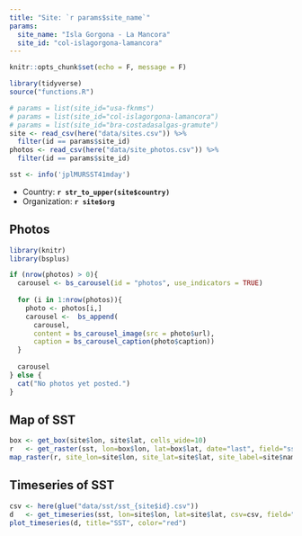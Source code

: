 ```yaml
---
title: "Site: `r params$site_name`"
params:
  site_name: "Isla Gorgona - La Mancora"
  site_id: "col-islagorgona-lamancora"
---
```


```r
knitr::opts_chunk$set(echo = F, message = F)
```

```r
library(tidyverse)
source("functions.R")

# params = list(site_id="usa-fknms")
# params = list(site_id="col-islagorgona-lamancora")
# params = list(site_id="bra-costadasalgas-gramute")
site <- read_csv(here("data/sites.csv")) %>% 
  filter(id == params$site_id)
photos <- read_csv(here("data/site_photos.csv")) %>% 
  filter(id == params$site_id)

sst <- info('jplMURSST41mday')
```

- Country: **`r str_to_upper(site$country)`**
- Organization: **`r site$org`**

## Photos

```r
library(knitr)
library(bsplus)

if (nrow(photos) > 0){
  carousel <- bs_carousel(id = "photos", use_indicators = TRUE)
  
  for (i in 1:nrow(photos)){
    photo <- photos[i,]
    carousel <-  bs_append(
      carousel,
      content = bs_carousel_image(src = photo$url),
      caption = bs_carousel_caption(photo$caption))
  }
  
  carousel
} else {
  cat("No photos yet posted.")
}
```

## Map of SST

```r
box <- get_box(site$lon, site$lat, cells_wide=10)
r   <- get_raster(sst, lon=box$lon, lat=box$lat, date="last", field="sst")
map_raster(r, site_lon=site$lon, site_lat=site$lat, site_label=site$name, title="SST")
```

## Timeseries of SST

```r
csv <- here(glue("data/sst/sst_{site$id}.csv"))
d   <- get_timeseries(sst, lon=site$lon, lat=site$lat, csv=csv, field="sst")
plot_timeseries(d, title="SST", color="red")
```
